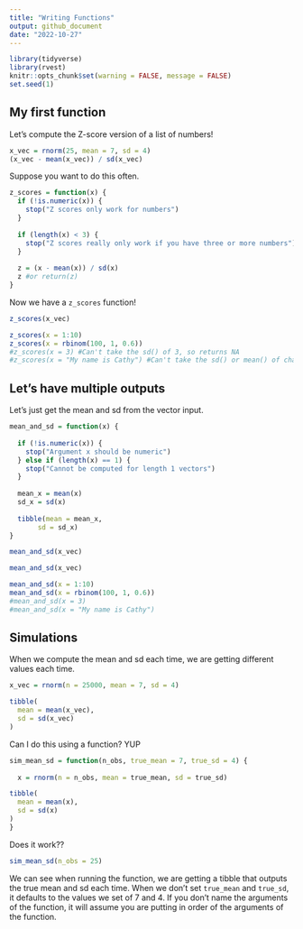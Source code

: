 ```yaml
---
title: "Writing Functions"
output: github_document
date: "2022-10-27"
---
```


```r
library(tidyverse)
library(rvest)
knitr::opts_chunk$set(warning = FALSE, message = FALSE)
set.seed(1)

```

## My first function

Let's compute the Z-score version of a list of numbers! 

```r
x_vec = rnorm(25, mean = 7, sd = 4)
(x_vec - mean(x_vec)) / sd(x_vec)
```

Suppose you want to do this often.

```r
z_scores = function(x) {
  if (!is.numeric(x)) {
    stop("Z scores only work for numbers")
  }
  
  if (length(x) < 3) {
    stop("Z scores really only work if you have three or more numbers")
  }
  
  z = (x - mean(x)) / sd(x)
  z #or return(z)
}
```
Now we have a `z_scores` function!

```r
z_scores(x_vec)

z_scores(x = 1:10)
z_scores(x = rbinom(100, 1, 0.6))
#z_scores(x = 3) #Can't take the sd() of 3, so returns NA
#z_scores(x = "My name is Cathy") #Can't take the sd() or mean() of characters
```


## Let's have multiple outputs

Let's just get the mean and sd from the vector input.

```r
mean_and_sd = function(x) {
  
  if (!is.numeric(x)) {
    stop("Argument x should be numeric")
  } else if (length(x) == 1) {
    stop("Cannot be computed for length 1 vectors")
  }
  
  mean_x = mean(x)
  sd_x = sd(x)
  
  tibble(mean = mean_x, 
       sd = sd_x)
}
```

```r
mean_and_sd(x_vec)
```

```r
mean_and_sd(x_vec)

mean_and_sd(x = 1:10)
mean_and_sd(x = rbinom(100, 1, 0.6))
#mean_and_sd(x = 3) 
#mean_and_sd(x = "My name is Cathy") 
```

## Simulations

When we compute the mean and sd each time, we are getting different values each time.


```r
x_vec = rnorm(n = 25000, mean = 7, sd = 4)

tibble(
  mean = mean(x_vec), 
  sd = sd(x_vec)
)
```

Can I do this using a function? YUP

```r
sim_mean_sd = function(n_obs, true_mean = 7, true_sd = 4) {
  
  x = rnorm(n = n_obs, mean = true_mean, sd = true_sd)

tibble(
  mean = mean(x), 
  sd = sd(x)
)
}
```

Does it work??

```r
sim_mean_sd(n_obs = 25)
```

We can see when running the function, we are getting a tibble that outputs the true mean and sd each time. When we don't set `true_mean` and `true_sd`, it defaults to the values we set of 7 and 4. If you don't name the arguments of the function, it will assume you are putting in order of the arguments of the function.